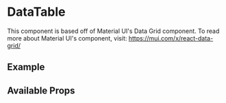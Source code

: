 
<Meta title="Components/DataTable/Intro" component={DataTable} />

# DataTable

This component is based off of Material UI's Data Grid component. To read more about Material UI's component, visit: https://mui.com/x/react-data-grid/

## Example

<Canvas>
  <DataTable
    rows={[
      { id: 1, lastName: 'Snow', firstName: 'Jon', age: 35 },
      { id: 2, lastName: 'Lannister', firstName: 'Cersei', age: 42 },
      { id: 3, lastName: 'Lannister', firstName: 'Jaime', age: 45 },
      { id: 4, lastName: 'Stark', firstName: 'Arya', age: 16 },
      { id: 5, lastName: 'Targaryen', firstName: 'Daenerys', age: null },
      { id: 6, lastName: 'Melisandre', firstName: null, age: 150 },
      { id: 7, lastName: 'Clifford', firstName: 'Ferrara', age: 44 },
      { id: 8, lastName: 'Frances', firstName: 'Rossini', age: 36 },
      { id: 9, lastName: 'Roxie', firstName: 'Harvey', age: 65 },
    ]}
    columns={[
      { field: 'id', headerName: 'ID', width: 90 },
      {
        field: 'firstName',
        headerName: 'First name',
        width: 150,
      },
      {
        field: 'lastName',
        headerName: 'Last name',
        width: 150,
      },
      {
        field: 'age',
        headerName: 'Age',
        type: 'number',
        width: 110,
      },
    ]}
    pageSize={5}
    rowsPerPageOptions={[5, 10]}
    stripped
    autoHeight
  />
</Canvas>

## Available Props

<ArgsTable />
